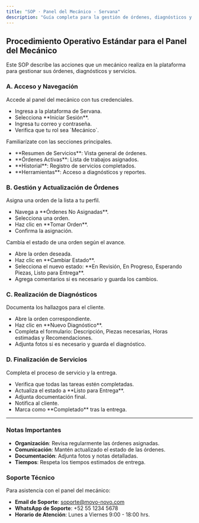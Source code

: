 ```yaml
---
title: "SOP · Panel del Mecánico - Servana"
description: "Guía completa para la gestión de órdenes, diagnósticos y servicios en el panel del mecánico."
---
```


## Procedimiento Operativo Estándar para el Panel del Mecánico

Este SOP describe las acciones que un mecánico realiza en la plataforma para gestionar sus órdenes, diagnósticos y servicios.

### A. Acceso y Navegación

<Steps titleSize="h3">
  <Step title="Paso 1 · Acceso al Panel" icon="user-shield" iconType="solid" stepNumber={1}>
    Accede al panel del mecánico con tus credenciales.
    <ul>
      <li>Ingresa a la plataforma de Servana.</li>
      <li>Selecciona **Iniciar Sesión**.</li>
      <li>Ingresa tu correo y contraseña.</li>
      <li>Verifica que tu rol sea `Mecánico`.</li>
    </ul>
  </Step>

  <Step title="Paso 2 · Navegación Principal" icon="compass" iconType="solid" stepNumber={2}>
    Familiarízate con las secciones principales.
    <ul>
      <li>**Resumen de Servicios**: Vista general de órdenes.</li>
      <li>**Órdenes Activas**: Lista de trabajos asignados.</li>
      <li>**Historial**: Registro de servicios completados.</li>
      <li>**Herramientas**: Acceso a diagnósticos y reportes.</li>
    </ul>
  </Step>
</Steps>

### B. Gestión y Actualización de Órdenes

<Steps titleSize="h3">
  <Step title="Paso 3 · Tomar y Asignar una Orden" icon="hand-paper" iconType="solid" stepNumber={3}>
    Asigna una orden de la lista a tu perfil.
    <ul>
      <li>Navega a **Órdenes No Asignadas**.</li>
      <li>Selecciona una orden.</li>
      <li>Haz clic en **Tomar Orden**.</li>
      <li>Confirma la asignación.</li>
    </ul>
  </Step>

  <Step title="Paso 4 · Actualizar el Estado" icon="sync-alt" iconType="solid" stepNumber={4}>
    Cambia el estado de una orden según el avance.
    <ul>
      <li>Abre la orden deseada.</li>
      <li>Haz clic en **Cambiar Estado**.</li>
      <li>Selecciona el nuevo estado: **En Revisión, En Progreso, Esperando Piezas, Listo para Entrega**.</li>
      <li>Agrega comentarios si es necesario y guarda los cambios.</li>
    </ul>
  </Step>
</Steps>

### C. Realización de Diagnósticos

<Steps titleSize="h3">
  <Step title="Paso 5 · Crear Diagnóstico" icon="clipboard-check" iconType="solid" stepNumber={5}>
    Documenta los hallazgos para el cliente.
    <ul>
      <li>Abre la orden correspondiente.</li>
      <li>Haz clic en **Nuevo Diagnóstico**.</li>
      <li>Completa el formulario: Descripción, Piezas necesarias, Horas estimadas y Recomendaciones.</li>
      <li>Adjunta fotos si es necesario y guarda el diagnóstico.</li>
    </ul>
  </Step>
</Steps>

### D. Finalización de Servicios

<Steps titleSize="h3">
  <Step title="Paso 6 · Cerrar Orden" icon="check-circle" iconType="solid" stepNumber={6}>
    Completa el proceso de servicio y la entrega.
    <ul>
      <li>Verifica que todas las tareas estén completadas.</li>
      <li>Actualiza el estado a **Listo para Entrega**.</li>
      <li>Adjunta documentación final.</li>
      <li>Notifica al cliente.</li>
      <li>Marca como **Completado** tras la entrega.</li>
    </ul>
  </Step>
</Steps>

---

### Notas Importantes

- **Organización**: Revisa regularmente las órdenes asignadas.
- **Comunicación**: Mantén actualizado el estado de las órdenes.
- **Documentación**: Adjunta fotos y notas detalladas.
- **Tiempos**: Respeta los tiempos estimados de entrega.

### Soporte Técnico

Para asistencia con el panel del mecánico:
- **Email de Soporte**: soporte@movo-novo.com
- **WhatsApp de Soporte**: +52 55 1234 5678
- **Horario de Atención**: Lunes a Viernes 9:00 - 18:00 hrs.
